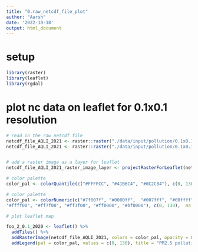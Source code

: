 ```yaml
---
title: "0.raw_netcdf_file_plot"
author: "Aarsh"
date: '2022-10-18'
output: html_document
---
```


# setup
```r
library(raster)
library(leaflet)
library(rgdal)
```


# plot nc data on leaflet for 0.1x0.1 resolution
```r
# read in the raw netcdf file
netcdf_file_AQLI_2021 <- raster::raster("./data/input/pollution/0.1x0.1/V5GL03.HybridPM25-NoDust-NoSeaSaltc_0p10.Global.202101-202112.nc")
netcdf_file_AQLI_2021 <- raster::raster("./data/input/pollution/0.1x0.1/foo.nc")


# add a raster image as a layer for leaflet
netcdf_file_AQLI_2021_raster_image_layer <- projectRasterForLeaflet(netcdf_file_AQLI_2021, method = "bilinear")

# color palette
color_pal <- colorQuantile(c("#FFFFCC", "#41B6C4", "#0C2C84"), c(0, 130), na.color = "transparent", n = 7)

# color palette
color_pal <- colorNumeric(c("#7f007f", "#0000ff",  "#007fff", "#00ffff", "#00bf00", "#7fdf00",
"#ffff00", "#ff7f00", "#ff3f00", "#ff0000", "#bf0000"), c(0, 130),  na.color = "transparent")

# plot leaflet map

foo_2_0.1_2020 <- leaflet() %>%
  addTiles() %>%
  addRasterImage(netcdf_file_AQLI_2021, colors = color_pal, opacity = 0.7) %>%
  addLegend(pal = color_pal, values = c(0, 130), title = "PM2.5 pollution map 2020 data", position = "bottomleft")
```

